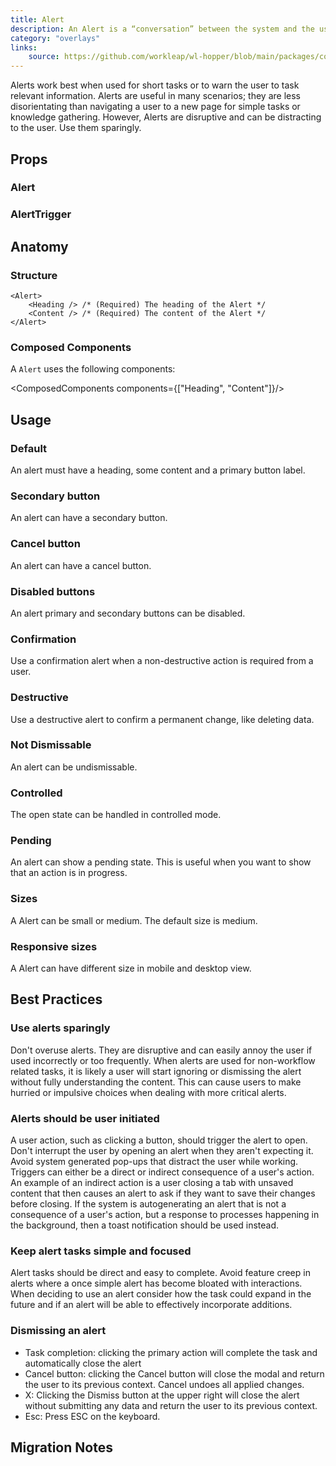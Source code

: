 ```yaml
---
title: Alert
description: An Alert is a “conversation” between the system and the user. It is prompted when the system needs input from the user or to give the user urgent information concerning their current workflow.
category: "overlays"
links:
    source: https://github.com/workleap/wl-hopper/blob/main/packages/components/src/alert/src/Alert.tsx
---
```


Alerts work best when used for short tasks or to warn the user to task relevant information. Alerts are useful in many scenarios; they are less disorientating than navigating a user to a new page for simple tasks or knowledge gathering. However, Alerts are disruptive and can be distracting to the user. Use them sparingly.

<Example src="alert/docs/preview" isOpen />

## Props

### Alert

<PropTable component="Alert" />

### AlertTrigger

<PropTable component="AlertTrigger" />

## Anatomy

### Structure

```tsx
<Alert>
    <Heading /> /* (Required) The heading of the Alert */
    <Content /> /* (Required) The content of the Alert */
</Alert>
```

### Composed Components

A `Alert` uses the following components:

<ComposedComponents components={["Heading", "Content"]}/>

## Usage

### Default

An alert must have a heading, some content and a primary button label.

<Example src="alert/docs/default" />

### Secondary button

An alert can have a secondary button.

<Example src="alert/docs/secondary" />

### Cancel button

An alert can have a cancel button.

<Example src="alert/docs/cancel" />

### Disabled buttons

An alert primary and secondary buttons can be disabled.

<Example src="alert/docs/disabled" />

### Confirmation

Use a confirmation alert when a non-destructive action is required from a user.

<Example src="alert/docs/confirmation" />

### Destructive

Use a destructive alert to confirm a permanent change, like deleting data.

<Example src="alert/docs/destructive" />

### Not Dismissable

An alert can be undismissable.

<Example src="alert/docs/undismissable" />

### Controlled

The open state can be handled in controlled mode.

<Example src="alert/docs/controlled" />

### Pending
An alert can show a pending state. This is useful when you want to show that an action is in progress.

<Example src="alert/docs/pending" />

### Sizes

A Alert can be small or medium. The default size is medium.

<Example src="alert/docs/sizes" />

### Responsive sizes

A Alert can have different size in mobile and desktop view.

<Example src="alert/docs/responsive-sizes" />

## Best Practices

### Use alerts sparingly

Don't overuse alerts. They are disruptive and can easily annoy the user if used incorrectly or too frequently. When alerts are used for non-workflow related tasks, it is likely a user will start ignoring or dismissing the alert without fully understanding the content. This can cause users to make hurried or impulsive choices when dealing with more critical alerts.

### Alerts should be user initiated

A user action, such as clicking a button, should trigger the alert to open. Don't interrupt the user by opening an alert when they aren't expecting it. Avoid system generated pop-ups that distract the user while working. Triggers can either be a direct or indirect consequence of a user's action. An example of an indirect action is a user closing a tab with unsaved content that then causes an alert to ask if they want to save their changes before closing. If the system is autogenerating an alert that is not a consequence of a user's action, but a response to processes happening in the background, then a toast notification should be used instead.

### Keep alert tasks simple and focused

Alert tasks should be direct and easy to complete. Avoid feature creep in alerts where a once simple alert has become bloated with interactions. When deciding to use an alert consider how the task could expand in the future and if an alert will be able to effectively incorporate additions.

### Dismissing an alert

- Task completion: clicking the primary action will complete the task and automatically close the alert
- Cancel button: clicking the Cancel button will close the modal and return the user to its previous context. Cancel undoes all applied changes.
- X: Clicking the Dismiss button at the upper right will close the alert without submitting any data and return the user to its previous context.
- Esc: Press ESC on the keyboard.

## Migration Notes

<MigrateGuide src="alert/docs/migration-notes" />
